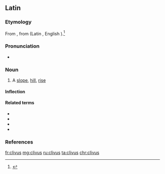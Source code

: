 ==Latin==
===Etymology===
From {{etyl|ine-pro|la}} {{term/t|ine-pro|*ḱleywo-}}, from {{etyl|ine-pro|la}} {{term/t|ine-pro|*ḱley-||to lean}} (Latin {{term/t|la|clīnō}}, English {{term|lean|lang=en}}).<ref>{{R:Online Etymology Dictionary|declivity}}</ref>

===Pronunciation===
* {{la-pronunc|clīvus}}

===Noun===
{{la-noun|clīvus|clivi|clīvī|m|second}}

# A [[slope]], [[hill]], [[rise]]

====Inflection====
{{la-decl-2nd|clīv}}

====Related terms====
* {{l|la|clīnātus}}
* {{l|la|clīnō}}
* {{l|la|clīvōsus}}
* {{l|la|clīvulus}}

===References===
<references/> 

[[fr:clivus]]
[[mg:clivus]]
[[ru:clivus]]
[[ta:clivus]]
[[chr:clivus]]